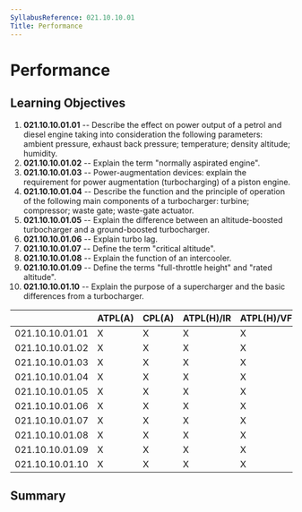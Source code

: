 ```yaml
---
SyllabusReference: 021.10.10.01
Title: Performance
---
```


# Performance

## Learning Objectives

1.  **021.10.10.01.01** -- Describe the effect on power output of a petrol and
    diesel engine taking into consideration the following parameters: ambient
    pressure, exhaust back pressure; temperature; density altitude; humidity.
2.  **021.10.10.01.02** -- Explain the term "normally aspirated engine".
3.  **021.10.10.01.03** -- Power-augmentation devices: explain the requirement
    for power augmentation (turbocharging) of a piston engine.
4.  **021.10.10.01.04** -- Describe the function and the principle of operation
    of the following main components of a turbocharger: turbine; compressor;
    waste gate; waste-gate actuator.
5.  **021.10.10.01.05** -- Explain the difference between an altitude-boosted
    turbocharger and a ground-boosted turbocharger.
6.  **021.10.10.01.06** -- Explain turbo lag.
7.  **021.10.10.01.07** -- Define the term "critical altitude".
8.  **021.10.10.01.08** -- Explain the function of an intercooler.
9.  **021.10.10.01.09** -- Define the terms "full-throttle height" and "rated
    altitude".
10. **021.10.10.01.10** -- Explain the purpose of a supercharger and the basic
    differences from a turbocharger.

|                 | ATPL(A) | CPL(A) | ATPL(H)/IR | ATPL(H)/VFR | CPL(H) | IR  | CBIR(A) |
| --------------- | ------- | ------ | ---------- | ----------- | ------ | --- | ------- |
| 021.10.10.01.01 | X       | X      | X          | X           | X      |     |         |
| 021.10.10.01.02 | X       | X      | X          | X           | X      |     |         |
| 021.10.10.01.03 | X       | X      | X          | X           | X      |     |         |
| 021.10.10.01.04 | X       | X      | X          | X           | X      |     |         |
| 021.10.10.01.05 | X       | X      | X          | X           | X      |     |         |
| 021.10.10.01.06 | X       | X      | X          | X           | X      |     |         |
| 021.10.10.01.07 | X       | X      | X          | X           | X      |     |         |
| 021.10.10.01.08 | X       | X      | X          | X           | X      |     |         |
| 021.10.10.01.09 | X       | X      | X          | X           | X      |     |         |
| 021.10.10.01.10 | X       | X      | X          | X           | X      |     |         |

## Summary
